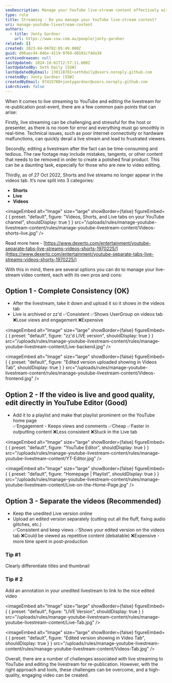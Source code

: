 ```yaml
---
seoDescription: Manage your YouTube live-stream content effectively with our recommended approach, featuring a balance between consistency and engagement.
type: rule
title: Streaming - Do you manage your YouTube live-stream content?
uri: manage-youtube-livestream-content
authors:
  - title: Jonty Gardner
    url: https://www.ssw.com.au/people/jonty-gardner
related: []
created: 2023-04-06T02:05:49.000Z
guid: d06aec44-046e-4119-9769-d8101cf4da38
archivedreason: null
lastUpdated: 2024-10-01T12:57:11.000Z
lastUpdatedBy: Seth Daily [SSW]
lastUpdatedByEmail: 130118701+sethdaily@users.noreply.github.com
createdBy: Jonty Gardner [SSW]
createdByEmail: 97415708+jontygardner@users.noreply.github.com
isArchived: false
---
```


When it comes to live streaming to YouTube and editing the livestream for re-publication post-event, there are a few common pain points that can arise:

Firstly, live streaming can be challenging and stressful for the host or presenter, as there is no room for error and everything must go smoothly in real-time. Technical issues, such as poor internet connectivity or hardware malfunctions, can quickly derail a live stream and lead to frustrated viewers.

Secondly, editing a livestream after the fact can be time-consuming and tedious. The raw footage may include mistakes, tangents, or other content that needs to be removed in order to create a polished final product. This can be a daunting task, especially for those who are new to video editing.

Thirdly, as of 27 Oct 2022, Shorts and live streams no longer appear in the videos tab. It’s now split into 3 categories:

* **Shorts**
* **Live**
* **Videos**


<imageEmbed
  alt="Image"
  size="large"
  showBorder={false}
  figureEmbed={ {
    preset: "default",
    figure: "Videos, Shorts, and Live tabs on your YouTube channel",
    shouldDisplay: true
  } }
  src="/uploads/rules/manage-youtube-livestream-content/rules/manage-youtube-livestream-content/Videos-shorts-live.jpg"
/>

Read more here - [https://www.dexerto.com/entertainment/youtube-separate-tabs-live-streams-videos-shorts-1970225/](https://www.dexerto.com/entertainment/youtube-separate-tabs-live-streams-videos-shorts-1970225/)

With this in mind, there are several options you can do to manage your live-stream video content, each with its own pros and cons:

## Option 1 - Complete Consistency (OK)

* After the livestream, take it down and upload it so it shows in the videos tab
* Live is archived or zz'd
  ✅Consistent
  ✅Shows UserGroup on videos tab
  ❌Lose views and engagement
  ❌Expensive


<imageEmbed
  alt="Image"
  size="large"
  showBorder={false}
  figureEmbed={ {
    preset: "default",
    figure: "zz'd LIVE version",
    shouldDisplay: true
  } }
  src="/uploads/rules/manage-youtube-livestream-content/rules/manage-youtube-livestream-content/Live-backend.jpg"
/>


<imageEmbed
  alt="Image"
  size="large"
  showBorder={false}
  figureEmbed={ {
    preset: "default",
    figure: "Edited version uploaded showing in Videos Tab",
    shouldDisplay: true
  } }
  src="/uploads/rules/manage-youtube-livestream-content/rules/manage-youtube-livestream-content/Videos-frontend.jpg"
/>

## Option 2 - If the video is live and good quality, edit directly in YouTube Editor (Good)

* Add it to a playlist and make that playlist prominent on the YouTube home page\
  ✅Engagement - Keeps views and comments
  ✅Cheap
  ✅Faster in outputting content
  ❌Less consistent
  ❌Stuck in the Live tab


<imageEmbed
  alt="Image"
  size="large"
  showBorder={false}
  figureEmbed={ {
    preset: "default",
    figure: "YouTube Editor",
    shouldDisplay: true
  } }
  src="/uploads/rules/manage-youtube-livestream-content/rules/manage-youtube-livestream-content/YT-Editor.jpg"
/>


<imageEmbed
  alt="Image"
  size="large"
  showBorder={false}
  figureEmbed={ {
    preset: "default",
    figure: "Homepage | Playlist",
    shouldDisplay: true
  } }
  src="/uploads/rules/manage-youtube-livestream-content/rules/manage-youtube-livestream-content/Live-on-the-Home-Page.jpg"
/>

## Option 3 - Separate the videos (Recommended)

* Keep the unedited Live version online
* Upload an edited version separately (cutting out all the fluff, fixing audio glitches, etc.)\
  ✅Consistent and keep views
  ✅Shows your edited version on the videos tab
  ❌Could be viewed as repetitive content (debatable)
  ❌Expensive - more time spent in post-production

### Tip #1

Clearly differentiate titles and thumbnail

### Tip # 2

Add an annotation in your unedited livestream to link to the nice edited video


<imageEmbed
  alt="Image"
  size="large"
  showBorder={false}
  figureEmbed={ {
    preset: "default",
    figure: "LIVE Version",
    shouldDisplay: true
  } }
  src="/uploads/rules/manage-youtube-livestream-content/rules/manage-youtube-livestream-content/Live-Tab.jpg"
/>


<imageEmbed
  alt="Image"
  size="large"
  showBorder={false}
  figureEmbed={ {
    preset: "default",
    figure: "Edited version showing in Video Tab",
    shouldDisplay: true
  } }
  src="/uploads/rules/manage-youtube-livestream-content/rules/manage-youtube-livestream-content/Videos-Tab.jpg"
/>

Overall, there are a number of challenges associated with live streaming to YouTube and editing the livestream for re-publication. However, with the right approach and tools, these challenges can be overcome, and a high-quality, engaging video can be created.
